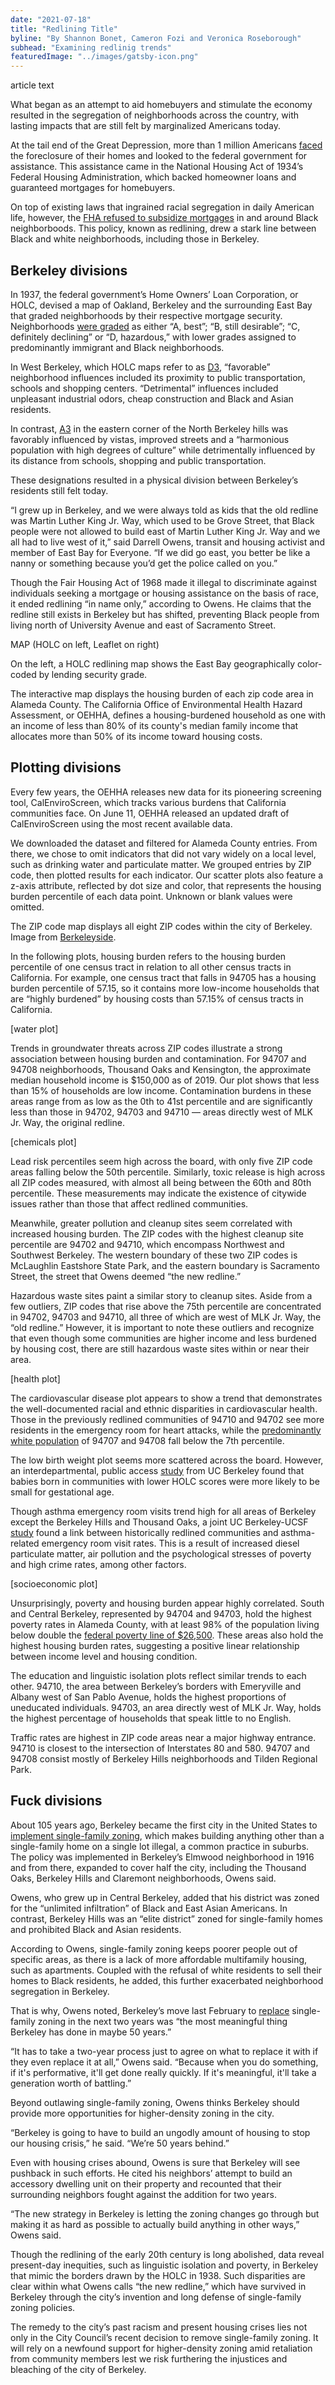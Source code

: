 ```yaml
---
date: "2021-07-18"
title: "Redlining Title"
byline: "By Shannon Bonet, Cameron Fozi and Veronica Roseborough"
subhead: "Examining redlinig trends"
featuredImage: "../images/gatsby-icon.png"
---
```


article text


<LineChart />

What began as an attempt to aid homebuyers and stimulate the economy resulted in the segregation of neighborhoods across the country, with lasting impacts that are still felt by marginalized Americans today.

At the tail end of the Great Depression, more than 1 million Americans [faced](https://www.history.com/news/housing-segregation-new-deal-program) the foreclosure of their homes and looked to the federal government for assistance. This assistance came in the National Housing Act of 1934’s Federal Housing Administration, which backed homeowner loans and guaranteed mortgages for homebuyers.

On top of existing laws that ingrained racial segregation in daily American life, however, the [FHA refused to subsidize mortgages](https://www.npr.org/2017/05/03/526655831/a-forgotten-history-of-how-the-u-s-government-segregated-america) in and around Black neighborboods. This policy, known as redlining, drew a stark line between Black and white neighborhoods, including those in Berkeley.

## Berkeley divisions

In 1937, the federal government’s Home Owners’ Loan Corporation, or HOLC, devised a map of Oakland, Berkeley and the surrounding East Bay that graded neighborhoods by their respective mortgage security. Neighborhoods [were graded](https://dsl.richmond.edu/panorama/redlining/#loc=5/39.1/-94.58) as either “A, best”; “B, still desirable”; “C, definitely declining” or “D, hazardous,” with lower grades assigned to predominantly immigrant and Black neighborhoods.

In West Berkeley, which HOLC maps refer to as [D3](https://dsl.richmond.edu/panorama/redlining/#loc=14/37.854/-122.286&city=oakland-ca&area=D3&adimage=2/46.68/-136.406), “favorable” neighborhood influences included its proximity to public transportation, schools and shopping centers. “Detrimental” influences included unpleasant industrial odors, cheap construction and Black and Asian residents.

In contrast, [A3](https://dsl.richmond.edu/panorama/redlining/#loc=14/37.882/-122.27&city=oakland-ca&area=A3&adview=full&adimage=2/46.68/-136.406) in the eastern corner of the North Berkeley hills was favorably influenced by vistas, improved streets and a “harmonious population with high degrees of culture” while detrimentally influenced by its distance from schools, shopping and public transportation.

These designations resulted in a physical division between Berkeley’s residents still felt today.

“I grew up in Berkeley, and we were always told as kids that the old redline was Martin Luther King Jr. Way, which used to be Grove Street, that Black people were not allowed to build east of Martin Luther King Jr. Way and we all had to live west of it,” said Darrell Owens, transit and housing activist and member of East Bay for Everyone. “If we did go east, you better be like a nanny or something because you’d get the police called on you.”

Though the Fair Housing Act of 1968 made it illegal to discriminate against individuals seeking a mortgage or housing assistance on the basis of race, it ended redlining “in name only,” according to Owens. He claims that the redline still exists in Berkeley but has shifted, preventing Black people from living north of University Avenue and east of Sacramento Street.

MAP (HOLC on left, Leaflet on right)

On the left, a HOLC redlining map shows the East Bay geographically color-coded by lending security grade.


<App />

The interactive map displays the housing burden of each zip code area in Alameda County. The California Office of Environmental Health Hazard Assessment, or OEHHA, defines a housing-burdened household as one with an income of less than 80% of its county's median family income that allocates more than 50% of its income toward housing costs.

## Plotting divisions

Every few years, the OEHHA releases new data for its pioneering screening tool, CalEnviroScreen, which tracks various burdens that California communities face. On June 11, OEHHA released an updated draft of CalEnviroScreen using the most recent available data.

We downloaded the dataset and filtered for Alameda County entries. From there, we chose to omit indicators that did not vary widely on a local level, such as drinking water and particulate matter. We grouped entries by ZIP code, then plotted results for each indicator. Our scatter plots also feature a z-axis attribute, reflected by dot size and color, that represents the housing burden percentile of each data point. Unknown or blank values were omitted.

The ZIP code map displays all eight ZIP codes within the city of Berkeley. Image from [Berkeleyside](https://www.berkeleyside.org/2010/07/23/berkeley-94703-the-hottest-zip-code-in-the-nation).

In the following plots, housing burden refers to the housing burden percentile of one census tract in relation to all other census tracts in California. For example, one census tract that falls in 94705 has a housing burden percentile of 57.15, so it contains more low-income households that are “highly burdened” by housing costs than 57.15% of census tracts in California.

[water plot]

Trends in groundwater threats across ZIP codes illustrate a strong association between housing burden and contamination. For 94707 and 94708 neighborhoods, Thousand Oaks and Kensington, the approximate median household income is $150,000 as of 2019. Our plot shows that less than 15% of households are low income. Contamination burdens in these areas range from as low as the 0th to 41st percentile and are significantly less than those in 94702, 94703 and 94710 — areas directly west of MLK Jr. Way, the original redline.

[chemicals plot]

Lead risk percentiles seem high across the board, with only five ZIP code areas falling below the 50th percentile. Similarly, toxic release is high across all ZIP codes measured, with almost all being between the 60th and 80th percentile. These measurements may indicate the existence of citywide issues rather than those that affect redlined communities.

Meanwhile, greater pollution and cleanup sites seem correlated with increased housing burden. The ZIP codes with the highest cleanup site percentile are 94702 and 94710, which encompass Northwest and Southwest Berkeley. The western boundary of these two ZIP codes is McLaughlin Eastshore State Park, and the eastern boundary is Sacramento Street, the street that Owens deemed “the new redline.”

Hazardous waste sites paint a similar story to cleanup sites. Aside from a few outliers, ZIP codes that rise above the 75th percentile are concentrated in 94702, 94703 and 94710, all three of which are west of MLK Jr. Way, the “old redline.” However, it is important to note these outliers and recognize that even though some communities are higher income and less burdened by housing cost, there are still hazardous waste sites within or near their area.

[health plot]

The cardiovascular disease plot appears to show a trend that demonstrates the well-documented racial and ethnic disparities in cardiovascular health. Those in the previously redlined communities of 94710 and 94702 see more residents in the emergency room for heart attacks, while the [predominantly white population](https://www.census.gov/quickfacts/kensingtoncdpcalifornia) of 94707 and 94708 fall below the 7th percentile.

The low birth weight plot seems more scattered across the board. However, an interdepartmental, public access [study](https://journals.plos.org/plosone/article?id=10.1371/journal.pone.0237241) from UC Berkeley found that babies born in communities with lower HOLC scores were more likely to be small for gestational age.

Though asthma emergency room visits trend high for all areas of Berkeley except the Berkeley Hills and Thousand Oaks, a joint UC Berkeley-UCSF [study](https://www.atsjournals.org/doi/10.1164/ajrccm-conference.2019.199.1_MeetingAbstracts.A7054) found a link between historically redlined communities and asthma-related emergency room visit rates. This is a result of increased diesel particulate matter, air pollution and the psychological stresses of poverty and high crime rates, among other factors.

[socioeconomic plot]

Unsurprisingly, poverty and housing burden appear highly correlated. South and Central Berkeley, represented by 94704 and 94703, hold the highest poverty rates in Alameda County, with at least 98% of the population living below double the [federal poverty line of $26,500](https://www.medicaid.gov/federal-policy-guidance/downloads/cib031821.pdf). These areas also hold the highest housing burden rates, suggesting a positive linear relationship between income level and housing condition.

The education and linguistic isolation plots reflect similar trends to each other. 94710, the area between Berkeley’s borders with Emeryville and Albany west of San Pablo Avenue, holds the highest proportions of uneducated individuals. 94703, an area directly west of MLK Jr. Way, holds the highest percentage of households that speak little to no English.

Traffic rates are highest in ZIP code areas near a major highway entrance. 94710 is closest to the intersection of Interstates 80 and 580. 94707 and 94708 consist mostly of Berkeley Hills neighborhoods and Tilden Regional Park.

## Fuck divisions

About 105 years ago, Berkeley became the first city in the United States to [implement single-family zoning](https://www.kqed.org/news/11840548/the-racist-history-of-single-family-home-zoning), which makes building anything other than a single-family home on a single lot illegal, a common practice in suburbs.
The policy was implemented in Berkeley’s Elmwood neighborhood in 1916 and from there, expanded to cover half the city, including the Thousand Oaks, Berkeley Hills and Claremont neighborhoods, Owens said.

Owens, who grew up in Central Berkeley, added that his district was zoned for the “unlimited infiltration” of Black and East Asian Americans. In contrast, Berkeley Hills was an “elite district” zoned for single-family homes and prohibited Black and Asian residents.

According to Owens, single-family zoning keeps poorer people out of specific areas, as there is a lack of more affordable multifamily housing, such as apartments. Coupled with the refusal of white residents to sell their homes to Black residents, he added, this further exacerbated neighborhood segregation in Berkeley.

That is why, Owens noted, Berkeley’s move last February to [replace](https://www.dailycal.org/2021/02/24/berkeley-city-council-passes-resolution-to-end-single-family-zoning/) single-family zoning in the next two years was “the most meaningful thing Berkeley has done in maybe 50 years.”

“It has to take a two-year process just to agree on what to replace it with if they even replace it at all,” Owens said. “Because when you do something, if it's performative, it'll get done really quickly. If it's meaningful, it'll take a generation worth of battling.”

Beyond outlawing single-family zoning, Owens thinks Berkeley should provide more opportunities for higher-density zoning in the city.

“Berkeley is going to have to build an ungodly amount of housing to stop our housing crisis,” he said. “We’re 50 years behind.”

Even with housing crises abound, Owens is sure that Berkeley will see pushback in such efforts. He cited his neighbors’ attempt to build an accessory dwelling unit on their property and recounted that their surrounding neighbors fought against the addition for two years.

“The new strategy in Berkeley is letting the zoning changes go through but making it as hard as possible to actually build anything in other ways,” Owens said.

Though the redlining of the early 20th century is long abolished, data reveal present-day inequities, such as linguistic isolation and poverty, in Berkeley that mimic the borders drawn by the HOLC in 1938. Such disparities are clear within what Owens calls “the new redline,” which have survived in Berkeley through the city’s invention and long defense of single-family zoning policies.

The remedy to the city’s past racism and present housing crises lies not only in the City Council’s recent decision to remove single-family zoning. It will rely on a newfound support for higher-density zoning amid retaliation from community members lest we risk furthering the injustices and bleaching of the city of Berkeley.
